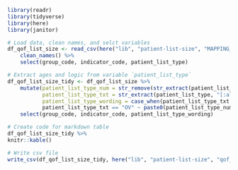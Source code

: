 ```r
library(readr)
library(tidyverse)
library(here)
library(janitor)
```

```r
# Load data, clean names, and selct variables
df_qof_list_size <- read_csv(here("lib", "patient-list-size", "MAPPING_INDICATORS_2021_v2.csv")) %>% 
    clean_names() %>% 
    select(group_code, indicator_code, patient_list_type)

# Extract ages and logic from variable `patient_list_type`
df_qof_list_size_tidy <- df_qof_list_size %>% 
    mutate(patient_list_type_num = str_remove(str_extract(patient_list_type, "\\d+"), "^0+"),
           patient_list_type_txt = str_extract(patient_list_type, "[:alpha:]+"),
           patient_list_type_wording = case_when(patient_list_type_txt == "TOTAL" ~ "Total population",
           patient_list_type_txt == "OV" ~ paste0(patient_list_type_num, " years or over"))) %>% 
    select(group_code, indicator_code, patient_list_type_wording)
```

```r
# Create code for markdown table
df_qof_list_size_tidy %>% 
knitr::kable()
```
```r
# Write csv file
write_csv(df_qof_list_size_tidy, here("lib", "patient-list-size", "qof_patient_list_size.csv"))
```